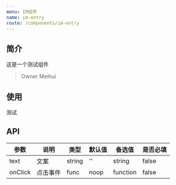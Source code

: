 ```yaml
---
menu: IM组件
name: im-entry
route: /components/im-entry
---
```




## 简介

这是一个测试组件

> Owner Meihui

## 使用

<Playground>
  <ImEntry>测试</ImEntry>
</Playground>

## API

| 参数              | 说明                       | 类型    | 默认值     | 备选值 | 是否必填 |
| ----------------- | -------------------------- | ------- | ---------- | ------ | -------- |
| text | 文案 | string | '' | string | false |
| onClick | 点击事件 | func | noop | function | false |